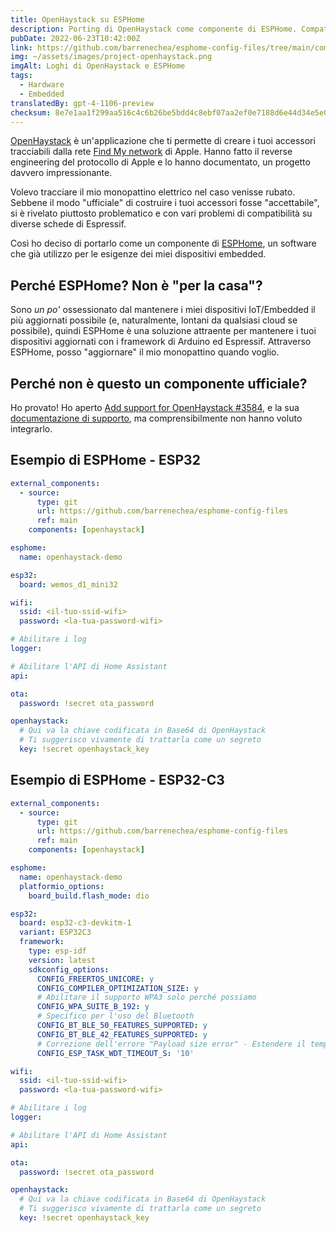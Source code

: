 ```yaml
---
title: OpenHaystack su ESPHome
description: Porting di OpenHaystack come componente di ESPHome. Compatibile con tutti i dispositivi BLE di Espressif.
pubDate: 2022-06-23T10:42:00Z
link: https://github.com/barrenechea/esphome-config-files/tree/main/components/openhaystack
img: ~/assets/images/project-openhaystack.png
imgAlt: Loghi di OpenHaystack e ESPHome
tags:
  - Hardware
  - Embedded
translatedBy: gpt-4-1106-preview
checksum: 8e7e1aa1f299aa516c4c6b26be5bdd4c8ebf07aa2ef0e7188d6e44d34e5e06c1
---
```


[OpenHaystack](https://github.com/seemoo-lab/openhaystack) è un'applicazione che ti permette di creare i tuoi accessori tracciabili dalla rete [Find My network](https://developer.apple.com/find-my/) di Apple. Hanno fatto il reverse engineering del protocollo di Apple e lo hanno documentato, un progetto davvero impressionante.

Volevo tracciare il mio monopattino elettrico nel caso venisse rubato. Sebbene il modo "ufficiale" di costruire i tuoi accessori fosse "accettabile", si è rivelato piuttosto problematico e con vari problemi di compatibilità su diverse schede di Espressif.

Così ho deciso di portarlo come un componente di [ESPHome](https://esphome.io/), un software che già utilizzo per le esigenze dei miei dispositivi embedded.

## Perché ESPHome? Non è "per la casa"?

Sono _un po'_ ossessionato dal mantenere i miei dispositivi IoT/Embedded il più aggiornati possibile (e, naturalmente, lontani da qualsiasi cloud se possibile), quindi ESPHome è una soluzione attraente per mantenere i tuoi dispositivi aggiornati con i framework di Arduino ed Espressif. Attraverso ESPHome, posso "aggiornare" il mio monopattino quando voglio.

## Perché non è questo un componente ufficiale?

Ho provato! Ho aperto [Add support for OpenHaystack #3584](https://github.com/esphome/esphome/pull/3584), e la sua [documentazione di supporto](https://deploy-preview-2146--esphome.netlify.app/components/openhaystack.html), ma comprensibilmente non hanno voluto integrarlo.

## Esempio di ESPHome - ESP32

```yaml
external_components:
  - source:
      type: git
      url: https://github.com/barrenechea/esphome-config-files
      ref: main
    components: [openhaystack]

esphome:
  name: openhaystack-demo

esp32:
  board: wemos_d1_mini32

wifi:
  ssid: <il-tuo-ssid-wifi>
  password: <la-tua-password-wifi>

# Abilitare i log
logger:

# Abilitare l'API di Home Assistant
api:

ota:
  password: !secret ota_password

openhaystack:
  # Qui va la chiave codificata in Base64 di OpenHaystack
  # Ti suggerisco vivamente di trattarla come un segreto
  key: !secret openhaystack_key
```

## Esempio di ESPHome - ESP32-C3

```yaml
external_components:
  - source:
      type: git
      url: https://github.com/barrenechea/esphome-config-files
      ref: main
    components: [openhaystack]

esphome:
  name: openhaystack-demo
  platformio_options:
    board_build.flash_mode: dio

esp32:
  board: esp32-c3-devkitm-1
  variant: ESP32C3
  framework:
    type: esp-idf
    version: latest
    sdkconfig_options:
      CONFIG_FREERTOS_UNICORE: y
      CONFIG_COMPILER_OPTIMIZATION_SIZE: y
      # Abilitare il supporto WPA3 solo perché possiamo
      CONFIG_WPA_SUITE_B_192: y
      # Specifico per l'uso del Bluetooth
      CONFIG_BT_BLE_50_FEATURES_SUPPORTED: y
      CONFIG_BT_BLE_42_FEATURES_SUPPORTED: y
      # Correzione dell'errore "Payload size error" - Estendere il tempo di attesa del Watchdog
      CONFIG_ESP_TASK_WDT_TIMEOUT_S: '10'

wifi:
  ssid: <il-tuo-ssid-wifi>
  password: <la-tua-password-wifi>

# Abilitare i log
logger:

# Abilitare l'API di Home Assistant
api:

ota:
  password: !secret ota_password

openhaystack:
  # Qui va la chiave codificata in Base64 di OpenHaystack
  # Ti suggerisco vivamente di trattarla come un segreto
  key: !secret openhaystack_key
```
